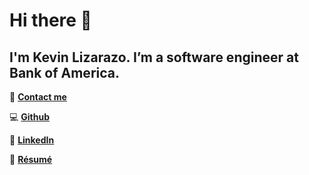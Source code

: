 # Hi there 👋
## I'm Kevin Lizarazo. I’m a <span class='highlighted'>software engineer</span> at Bank of America.

📧 [**Contact me**](https://forms.gle/sm3SEHBUoUHBzdzk9)

💻 [**Github**](https://github.com/kevinlizarazo)

💼 [**LinkedIn**](https://www.linkedin.com/in/kevin-lizarazo-software-engineer/)

📄 [**Résumé**](https://kevinlizarazo.com/LIZARAZO-KEVIN_resume.pdf)
